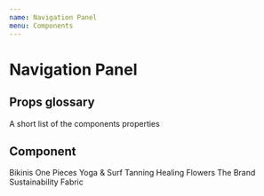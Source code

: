 ```yaml
---
name: Navigation Panel
menu: Components
---
```



# Navigation Panel

## Props glossary

A short list of the components properties

## Component

<Playground>
  <DemoBox>
    <NavPanel isExpanded={true}>
      <NavLink href="#" current={false} isFocused={true}>
        Bikinis
      </NavLink>
      <NavLink href="#" current={true} isFocused={false}>
        One Pieces
      </NavLink>
      <NavLink href="#" current={false} isFocused={false}>
        Yoga & Surf
      </NavLink>
      <NavLink href="#" current={false} isFocused={false}>
        Tanning
      </NavLink>
      <NavLink href="#" current={false} isFocused={false}>
        Healing Flowers
      </NavLink>
      <NavLink href="#" current={false} isFocused={false}>
        The Brand
      </NavLink>
      <NavLink href="#" current={false} isFocused={false}>
        Sustainability
      </NavLink>
      <NavLink href="#" current={false} isFocused={false}>
        Fabric
      </NavLink>
    </NavPanel>
  </DemoBox>
</Playground>
